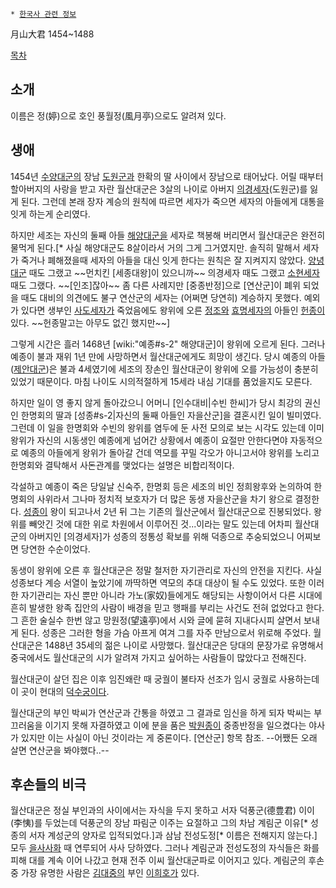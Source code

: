  * [[한국사 관련 정보]]

月山大君
1454~1488

[[목차]]
== 소개 ==
이름은 정(婷)으로 호인 풍월정(風月亭)으로도 알려져 있다.

== 생애 ==
1454년 [[수양대군]]의 장남 [[도원군]]과 한확의 딸 사이에서 장남으로 태어났다. 어릴 때부터 할아버지의 사랑을 받고 자란 월산대군은 3살의 나이로 아버지 [[의경세자]](도원군)를 잃게 된다. 그런데 본래 장자 계승의 원칙에 따르면 세자가 죽으면 세자의 아들에게 대통을 잇게 하는게 순리였다.

하지만 세조는 자신의 둘째 아들 [[예종#s-2|해양대군]]을 세자로 책봉해 버리면서 월산대군은 완전히 물먹게 된다.[* 사실 해양대군도 8살이라서 거의 그게 그거였지만. 솔직히 말해서 세자가 죽거나 폐해졌을때 세자의 아들을 대신 잇게 한다는 원칙은 잘 지켜지지 않았다. [[양녕대군]] 때도 그랬고 ~~먼치킨 [세종대왕]이 있으니까~~ 의경세자 때도 그랬고 [[소현세자]] 때도 그랬다. ~~[인조]잖아~~ 좀 다른 사례지만 [중종반정]으로 [연산군]이 폐위 되었을 때도 대비의 의견에도 불구 연산군의 세자는 (어쩌면 당연히) 계승하지 못했다. 예외가 있다면 생부인 [[사도세자]]가 죽었음에도 왕위에 오른 [[정조]]와 [[효명세자]]의 아들인 [[헌종]]이 있다. ~~헌종말고는 아무도 없긴 했지만~~]

그렇게 시간은 흘러 1468년 [wiki:"예종#s-2" 해양대군]이 왕위에 오르게 된다. 그러나 예종이 불과 재위 1년 만에 사망하면서 월산대군에게도 희망이 생긴다. 당시 예종의 아들([[제안대군]])은 불과 4세였기에 세조의 장손인 월산대군이 왕위에 오를 가능성이 충분히 있었기 때문이다. 마침 나이도 시의적절하게 15세라 내심 기대를 품었을지도 모른다.

하지만 일이 영 좋지 않게 돌아갔으니 어머니 [인수대비|수빈 한씨]가 당시 최강의 권신인 한명회의 딸과 [성종#s-2|자신의 둘째 아들인 자을산군]을 결혼시킨 일이 빌미였다. 그런데 이 일을 한명회와 수빈의 왕위를 염두에 둔 사전 모의로 보는 시각도 있는데 이미 왕위가 자신의 시동생인 예종에게 넘어간 상황에서 예종이 요절만 안한다면야 자동적으로 예종의 아들에게 왕위가 돌아갈 건데 역모를 꾸밀 각오가 아니고서야 왕위를 노리고 한명회와 결탁해서 사돈관계를 맺었다는 설명은 비합리적이다.

각설하고 예종이 죽은 당일날 신숙주, 한명회 등은 세조의 비인 정희왕후와 논의하여 한명회의 사위라서 그나마 정치적 보호자가 더 많은 동생 자을산군을 차기 왕으로 결정한다. [[성종#s-2|성종]]이 왕이 되고나서 2년 뒤 그는 기존의 월산군에서 월산대군으로 진봉되었다. 왕위를 빼앗긴 것에 대한 위로 차원에서 이루어진 것...이라는 말도 있는데 어차피 월산대군의 아버지인 [의경세자]가 성종의 정통성 확보를 위해 덕종으로 추숭되었으니 어찌보면 당연한 수순이었다.

동생이 왕위에 오른 후 월산대군은 정말 철저한 자기관리로 자신의 안전을 지킨다. 사실 성종보다 계승 서열이 높았기에 까딱하면 역모의 추대 대상이 될 수도 있었다. 또한 이러한 자기관리는 자신 뿐만 아니라 가노(家奴)들에게도 해당되는 사항이어서 다른 시대에 흔히 발생한 왕족 집안의 사람이 배경을 믿고 행패를 부리는 사건도 전혀 없었다고 한다. 그 흔한 술실수 한번 않고 망원정(望遠亭)에서 시와 글에 묻혀 지내다시피 살면서 보내게 된다. 성종은 그러한 형을 가슴 아프게 여겨 그를 자주 만남으로서 위로해 주었다. 월산대군은 1488년 35세의 젊은 나이로 사망했다. 월산대군은 당대의 문장가로 유명해서 중국에서도 월산대군의 시가 알려져 가지고 싶어하는 사람들이 많았다고 전해진다.

월산대군이 살던 집은 이후 임진왜란 때 궁궐이 불타자 선조가 임시 궁궐로 사용하는데 이 곳이 현대의 [[덕수궁]]이다.

월산대군의 부인 박씨가 연산군과 간통을 하였고 그 결과로 임신을 하게 되자 박씨는 부끄러움을 이기지 못해 자결하였고 이에 분을 품은 [[박원종]]이 중종반정을 일으켰다는 야사가 있지만 이는 사실이 아닌 것이라는 게 중론이다. [연산군] 항목 참조. --어쨌든 오래 살면 연산군을 봐야했다..--

== 후손들의 비극 ==
월산대군은 정실 부인과의 사이에서는 자식을 두지 못하고 서자 덕풍군(德豊君) 이이(李恞)를 두었는데 덕풍군의 장남 파림군 이주는 요절하고 그의 차남 계림군 이유[* 성종의 서자 계성군의 양자로 입적되었다.]과 삼남 전성도정[* 이름은 전해지지 않는다.] 모두 [[을사사화]] 때 연루되어 사사 당하였다. 그러나 계림군과 전성도정의 자식들은 화를 피해 대를 계속 이어 나갔고 현재 전주 이씨 월산대군파로 이어지고 있다. 계림군의 후손 중 가장 유명한 사람은 [[김대중]]의 부인 [[이희호]]가 있다.
